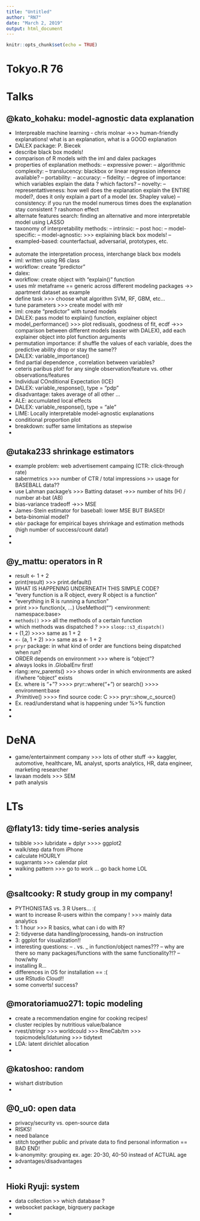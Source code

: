 ```yaml
---
title: "Untitled"
author: "RN7"
date: "March 2, 2019"
output: html_document
---
```


```r
knitr::opts_chunk$set(echo = TRUE)
```

# Tokyo.R 76

# Talks

## @kato_kohaku: model-agnostic data explanation

- Interpreable machine learning - chris molnar
->>> human-friendly explanations! what is an explanation, what is a GOOD explanation
- DALEX package: P. Biecek
- describe black box models! 
- comparison of R models with the iml and dalex packages
- properties of explanation methods: 
-- expressive power: 
-- algorithmic complexity:
-- translucency: blackbox or linear regression inference available?
-- portability:
-- accuracy:
-- fidelity:
-- degree of importance: which variables explain the data ? which factors?
-- novelty:
-- representattiveness: how well does the explanation explain the ENTIRE model?, does it only explain a part of a model (ex. Shapley value)
-- consistency: if you run the model numerous times does the explanation stay consistent ? rashomon effect
- alternate features search: finding an alternative and more interpretable model using LASSO
- taxonomy of interpretability methods:
-- intrinsic:
-- post hoc: 
-- model-specific:
-- model-agnostic: >>> explaining black box models!
-- exampled-based: counterfactual, adversarial, prototypes, etc. 
- 
- automate the interpretation process, interchange black box models
- iml: written using R6 class
- workflow: create "predictor"
- dalex: 
- workflow: create object with "explain()" function 
- uses mlr metaframe == generic across different modeling packages 
->> apartment dataset as example
- define task >>> choose what algorithm SVM, RF, GBM, etc...
- tune parameters >>> create model with mlr
- iml: create "predictor" with tuned models
- DALEX: pass model to explain() function, explainer object
- model_performance() >>> plot redisuals, goodness of fit, ecdf
->>> comparison between different models (easier with DALEX), add each explainer object into plot function arguments
- permutation importance: if shuffle the values of each variable, does the predictive ability drop or stay the same?? 
- DALEX: variable_importance()
- find partial dependence , correlation between variables?
- ceteris paribus plot! for any single observation/feature vs. other observations/features
- Individual COnditional Expectation (ICE) 
- DALEX: variable_response(), type = "pdp"
- disadvantage: takes average of all other ...
- ALE: accumulated local effects
- DALEX: variable_response(), type = "ale"
- LIME: Locally interpretable model-agnostic explanations
- conditional proportion plot
- breakdown: suffer same limitations as stepwise 
- 

## @utaka233 shrinkage estimators

- example problem: web advertisement campaing (CTR: click-through rate)
- sabermetrics >>> number of CTR / total impressions >> usage for BASEBALL data??
- use Lahman package's >>> Batting dataset
->>> number of hits (H) / number at-bat (AB)
- bias-variance tradeoff
->>> MSE 
- James-Stein estimator for baseball: lower MSE BUT BIASED!
- beta-binomial model?
- `ebbr` package for empirical bayes shrinkage and estimation methods (high number of success/count data!)
- 
-

## @y_mattu: operators in R

- result <- 1 + 2  
- print(result) >>> print.default()
- WHAT IS HAPPENING UNDERNEATH THIS SIMPLE CODE?
- "every function is a R object, every R object is a function"
- "everything in R is running a function"
- print >>> function(x, ...) UseMethod("") <environment: namespace:base>
- `methods()` >>> all the methods of a certain function
- which methods was dispatched ? >>> `sloop::s3_dispatch()`
- `+` (1,2) >>>> same as 1 + 2
- `<-` (a, 1 + 2) >>> same as a <- 1 + 2
- `pryr` package: in what kind of order are functions being dispatched when run?
- ORDER depends on environment >>> where is "object"? 
- always looks in .GlobalEnv first!
- rlang::env_parents() >>> shows order in which environments are asked if/where "object" exists
- Ex. where is "+"?    >>>> pryr::where("+") or search() >>>> environment:base
- .Primitive() >>>> find source code: C >>> pryr::show_c_source()
- Ex. read/understand what is happening under %>% function
-
-

# DeNA

- game/entertainment company >>> lots of other stuff
->> kaggler, automotive, healthcare, ML analyst, sports analytics, HR, data engineer, marketing researcher
- lavaan models >>> SEM
- path analysis

# LTs

## @flaty13: tidy time-series analysis

- tsibble >>> lubridate + dplyr >>>> ggplot2
- walk/step data from iPhone
- calculate HOURLY
- sugarrants >>> calendar plot
- walking pattern >>> go to work ... go back home LOL
-

## @saltcooky: R study group in my company!

- PYTHONISTAS vs. 3 R Users... :(
- want to increase R-users within the company ! >>> mainly data analytics 
- 1: 1 hour >>> R basics, what can i do with R?
- 2: tidyverse data handling/processing, hands-on instruction
- 3: ggplot for visualization!!
- interesting questions: 
-- . vs. _ in function/object names???
-- why are there so many packages/functions with the same functionality?!?
-- how/why
- installing R...
- differences in OS for installation == :(
- use RStudio Cloud!!
- some converts! success?


## @moratoriamuo271: topic modeling

- create a recommendation engine for cooking recipes!
- cluster reciples by nutritious value/balance
- rvest/stringr >>> worldcould >>> RmeCab/tm >>> topicmodels/ldatuning >>> tidytext
- LDA: latent dirichlet allocation 
-


## @katoshoo: random 

- wishart distribution
-


## @0_u0: open data

- privacy/security vs. open-source data
- RISKS! 
- need balance
- stitch together public and private data to find personal information == BAD END!
- k-anonymity: grouping ex. age: 20-30, 40-50 instead of ACTUAL age
- advantages/disadvantages
- 


## Hioki Ryuji: system

- data collection >> which database ?
- websocket package, bigrquery package
- 
